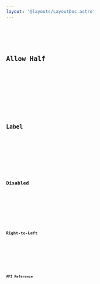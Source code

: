 ```yaml
---
layout: '@layouts/LayoutDoc.astro'
---
```




<Preview client:load>
	<Fragment slot="preview">
		<Example client:visible />
	</Fragment>
	<Fragment slot="code">
		<Code code={ExampleRaw} lang="tsx" />
	</Fragment>
</Preview>

## Allow Half

<Preview client:load>
	<Fragment slot="preview">
		<ExampleHalf client:visible />
	</Fragment>
	<Fragment slot="code">
		<Code code={ExampleHalfRaw} lang="tsx" />
	</Fragment>
</Preview>

## Label

<Preview client:load>
	<Fragment slot="preview">
		<ExampleLabel client:visible />
	</Fragment>
	<Fragment slot="code">
		<Code code={ExampleLabelRaw} lang="tsx" />
	</Fragment>
</Preview>

## Disabled

<Preview client:load>
	<Fragment slot="preview">
		<ExampleDisabled client:visible />
	</Fragment>
	<Fragment slot="code">
		<Code code={ExampleDisabledRaw} lang="tsx" />
	</Fragment>
</Preview>

## Right-to-Left

<Preview client:load>
	<Fragment slot="preview">
		<ExampleRtl client:visible />
	</Fragment>
	<Fragment slot="code">
		<Code code={ExampleRtlRaw} lang="tsx" />
	</Fragment>
</Preview>

## API Reference

<ApiTable />
